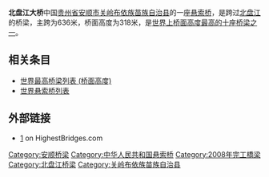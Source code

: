 {{otheruses|subject=沪昆高速北盘江大桥|other=其他道路跨越北盘江的大桥|北盘江大桥}}
{{Infobox bridge
|bridge_name   = 北盘江特大桥
|image         = Beipanjiang Highway Suspension Bridge-1.jpg
|caption       = 
|official_name = 
|carries       = {{China Expwy Name|G60}}
|crosses       = [[北盘江|北盘江]]
|locale        = {{CHN}}[[贵州省|贵州省]][[安顺市|安顺市]][[关岭布依族苗族自治县|关岭布依族苗族自治县]]
|maint         =
|id            =
|designer      =
|design        = [[悬索桥|悬索桥]]
|material      = 钢
|spans         =
|pierswater    = 
|mainspan      = {{convert|636|m|ft|abbr=on}}
|length        =
|width         =
|height        = {{convert|318|m|ft|abbr=on}}（东塔）
|load          = 
|clearance     = 
|below         = {{convert|318|m|ft|abbr=on}}
|traffic       = 
|begin         = 
|complete      = 
|open          = 2008年11月27日
|heritage      =
|closed        = 
|toll          = 
|map_cue       = 
|map_image     = 
|map_text      = 
|map_width     = 
|coordinates   = 
|lat           = 25.898
|long          = 105.323
|extra         =
}}

'''北盘江大桥'''中国[[贵州省|贵州省]][[安顺市|安顺市]][[关岭布依族苗族自治县|关岭布依族苗族自治县]]的一座[[悬索桥|悬索桥]]，是{{China Expwy Name|G60}}跨过[[北盘江|北盘江]]的桥梁，主跨为636米，桥面高度为318米，是[[世界最高桥梁列表_(桥面高度)|世界上桥面高度最高的十座桥梁之一]]。

==相关条目==
*[[世界最高桥梁列表_(桥面高度)|世界最高桥梁列表 (桥面高度)]]
*[[世界悬索桥列表|世界悬索桥列表]]

==外部链接==
{{commonscat|Beipanjiang Highway Suspension Bridge}}
*[http://highestbridges.com/wiki/index.php?title=Beipanjiang_Bridge_Hukun]{{Wayback|url=http://highestbridges.com/wiki/index.php?title=Beipanjiang_Bridge_Hukun |date=20150316215807 }} on HighestBridges.com
[[Category:安顺桥梁|Category:安顺桥梁]]
[[Category:中华人民共和国悬索桥|Category:中华人民共和国悬索桥]]
[[Category:2008年完工橋梁|Category:2008年完工橋梁]]
[[Category:北盘江桥梁|Category:北盘江桥梁]]
[[Category:关岭布依族苗族自治县|Category:关岭布依族苗族自治县]]
{{bridge-stub}}